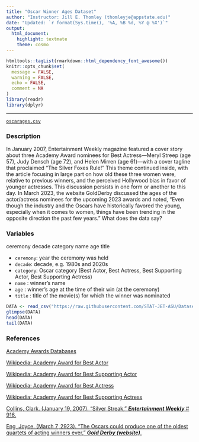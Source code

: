 ```yaml
---
title: "Oscar Winner Ages Dataset"
author: "Instructor: Jill E. Thomley (thomleyje@appstate.edu)"
date: "Updated: `r format(Sys.time(), '%A, %B %d, %Y @ %X')`"
output: 
  html_document: 
    highlight: textmate
    theme: cosmo
---
```


```r
htmltools::tagList(rmarkdown::html_dependency_font_awesome())
knitr::opts_chunk$set(
  message = FALSE,
  warning = FALSE,
  echo = FALSE,
  comment = NA
)
library(readr)
library(dplyr)
```
<hr>

<i class="fas fa-database"></i> [`oscarages.csv`](https://raw.githubusercontent.com/STAT-JET-ASU/Datasets/master/Instructor/oscarages.csv)<br>

### Description

In January 2007, Entertainment Weekly magazine featured a cover story about three Academy Award nominees for Best Actress---Meryl Streep (age 57), Judy Densch (age 72), and Helen Mirren (age 61)---with a cover tagline that proclaimed "The Silver Foxes Rule!" This theme continued inside, with the article focusing in large part on how old these three women were, relative to previous winners, and the perceived Hollywood bias in favor of younger actresses. This discussion persists in one form or another to this day. In March 2023, the website GoldDerby discussed the ages of the actor/actress nominees for the upcoming 2023 awards and noted, "Even though the industry and the Oscars have historically favored the young, especially when it comes to women, things have been trending in the opposite direction the past few years." What does the data say?

### Variables

ceremony	decade	category	name	age	title

* `ceremony`: year the ceremony was held
* `decade`: decade, e.g. 1980s and 2020s
* `category`: Oscar category (Best Actor, Best Actress, Best Supporting Actor, Best Supporting Actress)
* `name ` : winner's name
* `age` : winner's age at the time of their win (at the ceremony)
* `title` : title of the movie(s) for which the winner was nominated

```r
DATA <- read_csv("https://raw.githubusercontent.com/STAT-JET-ASU/Datasets/master/Instructor/oscarages.csv")
glimpse(DATA)
head(DATA)
tail(DATA)
```

### References

[Academy Awards Databases](https://www.oscars.org/oscars/awards-databases)

[Wikipedia: Academy Award for Best Actor](https://en.wikipedia.org/wiki/Academy_Award_for_Best_Actor)

[Wikipedia: Academy Award for Best Supporting Actor](https://en.wikipedia.org/wiki/Academy_Award_for_Best_Supporting_Actor)

[Wikipedia: Academy Award for Best Actress](https://en.wikipedia.org/wiki/Academy_Award_for_Best_Actress)

[Wikipedia: Academy Award for Best Supporting Actress](https://en.wikipedia.org/wiki/Academy_Award_for_Best_Supporting_Actress)

[Collins, Clark. (January 19, 2007). "Silver Streak," ***Entertainment Weekly*** # 916.](https://www.simplystreep.com/articles/200701entertainmentweekly/)

[Eng, Joyce. (March 7, 2923). "The Oscars could produce one of the oldest quartets of acting winners ever," ***Gold Derby (website)***. ](https://www.goldderby.com/article/2023/oscar-acting-winners-age/)
